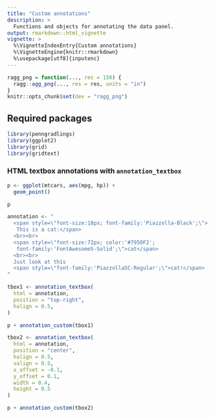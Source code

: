 ```yaml
---
title: "Custom annotations"
description: >
  Functions and objects for annotating the data panel.
output: rmarkdown::html_vignette
vignette: >
  %\VignetteIndexEntry{Custom annotations}
  %\VignetteEngine{knitr::rmarkdown}
  %\usepackage[utf8]{inputenc}
---
```


```r
ragg_png = function(..., res = 150) {
  ragg::agg_png(..., res = res, units = "in")
}
knitr::opts_chunk$set(dev = "ragg_png")
```


## Required packages

```r
library(penngradlings)
library(ggplot2)
library(grid)
library(gridtext)
```

### HTML textbox annotations with `annotation_textbox` 

```r
p <- ggplot(mtcars, aes(mpg, hp)) +
  geom_point()

p
```

```r
annotation <- "
  <span style=\"font-size:18px; font-family:'Piazzolla-Black';\">
   This is a cat:</span>
  <br><br>
  <span style=\"font-size:72px; color:'#7950F2';
   font-family:'FontAwesome5-Solid';\">cat</span>
  <br><br>
  Just look at this
  <span style=\"font-family:'PiazzollaSC-Regular';\">cat!</span>
"

tbox1 <- annotation_textbox(
  html = annotation,
  position = "top-right",
  halign = 0.5,
)

p + annotation_custom(tbox1)
```

```r
tbox2 <- annotation_textbox(
  html = annotation,
  position = "center",
  halign = 0.5,
  valign = 0.5,
  x_offset = -0.1,
  y_offset = 0.1,
  width = 0.4,
  height = 0.5
)

p + annotation_custom(tbox2)
```

